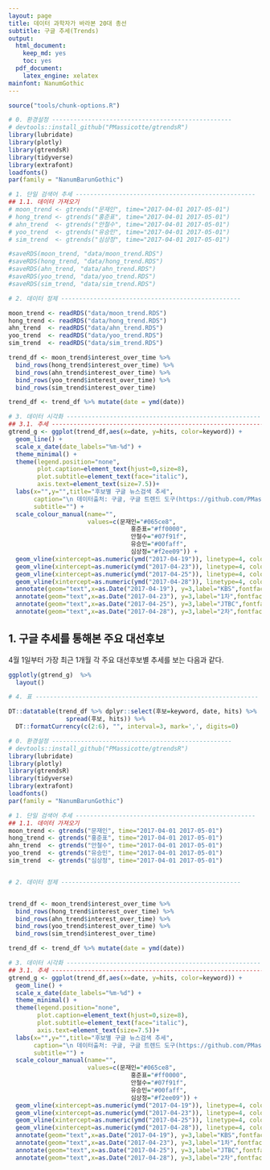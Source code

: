 ```yaml
---
layout: page
title: 데이터 과학자가 바라본 20대 총선
subtitle: 구글 추세(Trends)
output:
  html_document: 
    keep_md: yes
    toc: yes
  pdf_document:
    latex_engine: xelatex
mainfont: NanumGothic
---
```


```r
source("tools/chunk-options.R")

# 0. 환경설정 --------------------------------------------------
# devtools::install_github("PMassicotte/gtrendsR")
library(lubridate)
library(plotly)
library(gtrendsR)
library(tidyverse)
library(extrafont)
loadfonts()
par(family = "NanumBarunGothic")

# 1. 단일 검색어 추세 --------------------------------------------------
## 1.1. 데이터 가져오기
# moon_trend <- gtrends("문재인", time="2017-04-01 2017-05-01")
# hong_trend <- gtrends("홍준표", time="2017-04-01 2017-05-01")
# ahn_trend  <- gtrends("안철수", time="2017-04-01 2017-05-01")
# yoo_trend  <- gtrends("유승민", time="2017-04-01 2017-05-01")
# sim_trend  <- gtrends("심상정", time="2017-04-01 2017-05-01")

#saveRDS(moon_trend, "data/moon_trend.RDS")
#saveRDS(hong_trend, "data/hong_trend.RDS")
#saveRDS(ahn_trend, "data/ahn_trend.RDS")
#saveRDS(yoo_trend, "data/yoo_trend.RDS")
#saveRDS(sim_trend, "data/sim_trend.RDS")

# 2. 데이터 정제 --------------------------------------------------

moon_trend <- readRDS("data/moon_trend.RDS")
hong_trend <- readRDS("data/hong_trend.RDS")
ahn_trend  <- readRDS("data/ahn_trend.RDS")
yoo_trend  <- readRDS("data/yoo_trend.RDS")
sim_trend  <- readRDS("data/sim_trend.RDS")

trend_df <- moon_trend$interest_over_time %>% 
  bind_rows(hong_trend$interest_over_time) %>% 
  bind_rows(ahn_trend$interest_over_time) %>% 
  bind_rows(yoo_trend$interest_over_time) %>% 
  bind_rows(sim_trend$interest_over_time)

trend_df <- trend_df %>% mutate(date = ymd(date))

# 3. 데이터 시각화 --------------------------------------------------------
## 3.1. 추세 --------------------------------------------------------------
gtrend_g <- ggplot(trend_df,aes(x=date, y=hits, color=keyword)) +
  geom_line() +
  scale_x_date(date_labels="%m-%d") +
  theme_minimal() +
  theme(legend.position="none", 
        plot.caption=element_text(hjust=0,size=8),
        plot.subtitle=element_text(face="italic"),
        axis.text=element_text(size=7.5))+
  labs(x="",y="",title="후보별 구글 뉴스검색 추세",
       caption="\n 데이터출처: 구글, 구글 트렌드 도구(https://github.com/PMassicotte/gtrendsR)",
       subtitle="") +
  scale_colour_manual(name="",
                      values=c(문재인="#065ce8", 
                                  홍준표="#ff0000",
                                  안철수="#07f91f",
                                  유승민="#00faff",
                                  심상정="#f2ee09")) +
  geom_vline(xintercept=as.numeric(ymd("2017-04-19")), linetype=4, color="darkgrey", size=0.5) +
  geom_vline(xintercept=as.numeric(ymd("2017-04-23")), linetype=4, color="darkgrey", size=0.5) +
  geom_vline(xintercept=as.numeric(ymd("2017-04-25")), linetype=4, color="darkgrey", size=0.5) +
  geom_vline(xintercept=as.numeric(ymd("2017-04-28")), linetype=4, color="darkgrey", size=0.5) +
  annotate(geom="text",x=as.Date("2017-04-19"), y=3,label="KBS",fontface="bold", size=3) +
  annotate(geom="text",x=as.Date("2017-04-23"), y=3,label="1차",fontface="bold", size=3) +
  annotate(geom="text",x=as.Date("2017-04-25"), y=3,label="JTBC",fontface="bold", size=3) +
  annotate(geom="text",x=as.Date("2017-04-28"), y=3,label="2차",fontface="bold", size=3)
```

## 1. 구글 추세를 통해본 주요 대선후보

4월 1일부터 가장 최근 1개월 각 주요 대선후보별 추세를 보는 다음과 같다.


``` r
ggplotly(gtrend_g)  %>%
  layout()

# 4. 표 --------------------------------------------------------------

DT::datatable(trend_df %>% dplyr::select(후보=keyword, date, hits) %>% 
                spread(후보, hits)) %>% 
  DT::formatCurrency(c(2:6), "", interval=3, mark=',', digits=0)
```


``` r
# 0. 환경설정 --------------------------------------------------
# devtools::install_github("PMassicotte/gtrendsR")
library(lubridate)
library(plotly)
library(gtrendsR)
library(tidyverse)
library(extrafont)
loadfonts()
par(family = "NanumBarunGothic")

# 1. 단일 검색어 추세 --------------------------------------------------
## 1.1. 데이터 가져오기
moon_trend <- gtrends("문재인", time="2017-04-01 2017-05-01")
hong_trend <- gtrends("홍준표", time="2017-04-01 2017-05-01")
ahn_trend  <- gtrends("안철수", time="2017-04-01 2017-05-01")
yoo_trend  <- gtrends("유승민", time="2017-04-01 2017-05-01")
sim_trend  <- gtrends("심상정", time="2017-04-01 2017-05-01")


# 2. 데이터 정제 --------------------------------------------------


trend_df <- moon_trend$interest_over_time %>% 
  bind_rows(hong_trend$interest_over_time) %>% 
  bind_rows(ahn_trend$interest_over_time) %>% 
  bind_rows(yoo_trend$interest_over_time) %>% 
  bind_rows(sim_trend$interest_over_time)

trend_df <- trend_df %>% mutate(date = ymd(date))

# 3. 데이터 시각화 --------------------------------------------------------
## 3.1. 추세 --------------------------------------------------------------
gtrend_g <- ggplot(trend_df,aes(x=date, y=hits, color=keyword)) +
  geom_line() +
  scale_x_date(date_labels="%m-%d") +
  theme_minimal() +
  theme(legend.position="none", 
        plot.caption=element_text(hjust=0,size=8),
        plot.subtitle=element_text(face="italic"),
        axis.text=element_text(size=7.5))+
  labs(x="",y="",title="후보별 구글 뉴스검색 추세",
       caption="\n 데이터출처: 구글, 구글 트렌드 도구(https://github.com/PMassicotte/gtrendsR)",
       subtitle="") +
  scale_colour_manual(name="",
                      values=c(문재인="#065ce8", 
                                  홍준표="#ff0000",
                                  안철수="#07f91f",
                                  유승민="#00faff",
                                  심상정="#f2ee09")) +
  geom_vline(xintercept=as.numeric(ymd("2017-04-19")), linetype=4, color="darkgrey", size=0.5) +
  geom_vline(xintercept=as.numeric(ymd("2017-04-23")), linetype=4, color="darkgrey", size=0.5) +
  geom_vline(xintercept=as.numeric(ymd("2017-04-25")), linetype=4, color="darkgrey", size=0.5) +
  geom_vline(xintercept=as.numeric(ymd("2017-04-28")), linetype=4, color="darkgrey", size=0.5) +
  annotate(geom="text",x=as.Date("2017-04-19"), y=3,label="KBS",fontface="bold", size=3) +
  annotate(geom="text",x=as.Date("2017-04-23"), y=3,label="1차",fontface="bold", size=3) +
  annotate(geom="text",x=as.Date("2017-04-25"), y=3,label="JTBC",fontface="bold", size=3) +
  annotate(geom="text",x=as.Date("2017-04-28"), y=3,label="2차",fontface="bold", size=3)
```  
